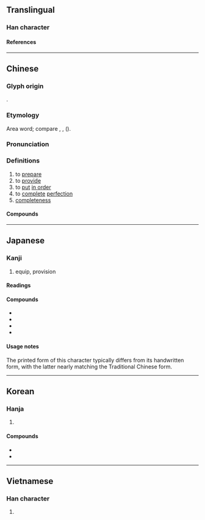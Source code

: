{{also|备|僃}}
{{character info}}
{{character info|0x2F809}}
==Translingual==
{{CJKV-forms|備|备|備|備}}

===Han character===
{{Han char|rn=9|rad=人|as=10|sn=12|four=24227|canj=OTHB|ids=⿰亻𤰇 <small>(GT)</small>,⿰亻⿱卄⿸厂用 <small>(JK)</small>}}

====References====
{{Han ref|kx=0113.210|dkj=00967|dj=0241.110|hdz=10200.080|uh=5099}}

----

==Chinese==
{{zh-forms|s=备|alt=俻,僃,𠈍-ancient}}

===Glyph origin===
{{Han etym}}
{{Han compound|亻|𤰈|ls=psc|c1=s|c2=p}}.

===Etymology===
Area word; compare {{cog|my|ပြင်||to get ready; to prepare}}, {{cog|kac|hpra|tr=pʰraʔ³¹|t=to complete}}, {{cog|mnw|ပြေၚ်||to prepare; to arrange for}} ({{zh-ref|Schuessler, 2007}}).

===Pronunciation===
{{zh-pron
|m=bèi
|c=bei6
|j=bei3
|h=pfs=pi
|md=bê
|mn=ml,jj,tw:pī
|mn-t=bi6
|w=3be
|mc=y
|oc=y
|cat=v,a
}}

===Definitions===
{{zh-hanzi}}

# to [[prepare]]
# to [[provide]]
# to [[put]] [[in order]]
# to [[complete]] [[perfection]]
# [[completeness]]

====Compounds====
{{zh-der|不備|乘人不備|乘其不備|俱備|備件|備份|備位|備取|備受好評|備受威脅|備受矚目|備受禮遇|備品|備嘗憂患|備嘗艱苦|備嘗辛苦|備妥|備安庫|備家|備役|備忘錄|備悉|備戰|備料|備查|備案|備注|備用|備用品|備用車胎|備禦|備細|備考|備而不用|備耕|備胎|備荒|備補|備言|備註|備詢|備身府|備辦|備陳|備馬|儲備|儲備幹部|儲備銀行|內備|兵備|具備|兼備|冷氣設備|出其不備|劉備|劉備失箸|吉備真備|周備|周邊設備|國際準備|圓備|報備|夜視設備|守備|守備率|完備|常備不懈|常備兵|常備兵役|常備軍|後備|後備軍人|德容兼備|德才兼備|必備|戒備|戰備|戰備跑道|才德兼備|排備|推崇備至|掩其不備|掩其無備|揚揚無備|攻其不備|攻其無備|整備|文修武備|文武兼備|有備無患|有備而來|材能兼備|核備|機器設備|武備|毫不為備|求備|求全責備|消防設備|準備|準備金|火備|無一不備|百廢備舉|空調設備|籌備|置備|美備|聊備一格|聊復備數|自備|衛浴設備|衛生設備|裝備|製備|設備|該備|謀勇兼備|警備|警備區|警備森嚴|豫備|責備|貯備|購備|趁人不備|軍備|辦備|配備|醇備|野戰裝備|鑒核備查|關懷備至|防備|防火設備|隄備|電化設備|電氣設備|預備|預備役|預備金|養兒備老|齊備|全備}}

----

==Japanese==

===Kanji===
{{ja-kanji|grade=5|rs=人10}}

# equip, provision

====Readings====
{{ja-readings
|goon=び
|kanon=ひ
|kun=そな-える, そな-わる, つぶさ-に
|nanori=そなう, たる, とも, なが, なり, のぶ, まさ, みつ, みな, よ, よし, より
}}

====Compounds====
* {{ja-r|備%蓄|び%ちく|gloss=emergency stores}}
* {{ja-r|備%品|び%ひん|gloss=fixtures}}
* {{ja-r|準%備|じゅん%び|gloss=preparation}}
* {{ja-r|装%備|そう%び|gloss=equipment}}

====Usage notes====
The printed form of this character typically differs from its handwritten form, with the latter nearly matching the Traditional Chinese form.

----

==Korean==

===Hanja===
{{ko-hanja|갖추다|갖출|비}}

# {{hanja form of|비|[[equip]], [[provision]]}}

====Compounds====
* {{ko-l|준비|[[preparation]]|準備}}
* {{ko-l|비축|[[reserve]]|備蓄}}

----

==Vietnamese==

===Han character===
{{vi-readings|reading=[[bị]], [[bẹ]], [[bợ]], [[vựa]]|rs=人10}}

# {{rfdef|vi|sort=人10}}